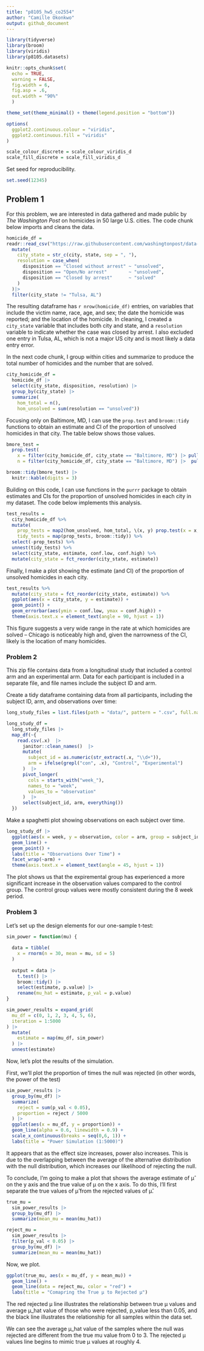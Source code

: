 ```yaml
---
title: "p8105_hw5_co2554"
author: "Camille Okonkwo"
output: github_document
---
```


```r
library(tidyverse)
library(broom)
library(viridis)
library(p8105.datasets)

knitr::opts_chunk$set(
  echo = TRUE, 
  warning = FALSE,
  fig.width = 6, 
  fig.asp = .6, 
  out.width = "90%"
  )

theme_set(theme_minimal() + theme(legend.position = "bottom"))

options(
  ggplot2.continuous.colour = "viridis",
  ggplot2.continuous.fill = "viridis"
)

scale_colour_discrete = scale_colour_viridis_d
scale_fill_discrete = scale_fill_viridis_d
```

Set seed for reproducibility.

```r
set.seed(12345)
```


## Problem 1

For this problem, we are interested in data gathered and made public by _The Washington Post_ on homicides in 50 large U.S. cities. The code chunk below imports and cleans the data.

```r
homicide_df = 
readr::read_csv("https://raw.githubusercontent.com/washingtonpost/data-homicides/master/homicide-data.csv") |> 
  mutate(
    city_state = str_c(city, state, sep = ", "),
    resolution = case_when(
      disposition == "Closed without arrest" ~ "unsolved",
      disposition == "Open/No arrest"        ~ "unsolved",
      disposition == "Closed by arrest"      ~ "solved"
    )
  )|> 
  filter(city_state != "Tulsa, AL") 
```

The resulting dataframe has `r nrow(homicide_df)` entries, on variables that include the victim name, race, age, and sex; the date the homicide was reported; and the location of the homicide. In cleaning, I created a `city_state` variable that includes both city and state, and a `resolution` variable to indicate whether the case was closed by arrest. I also excluded one entry in Tulsa, AL, which is not a major US city and is most likely a data entry error. 

In the next code chunk, I group within cities and summarize to produce the total number of homicides and the number that are solved. 

```r
city_homicide_df = 
  homicide_df |> 
  select(city_state, disposition, resolution) |> 
  group_by(city_state) |> 
  summarize(
    hom_total = n(),
    hom_unsolved = sum(resolution == "unsolved"))
```

Focusing only on Baltimore, MD, I can use the `prop.test` and `broom::tidy` functions to obtain an estimate and CI of the proportion of unsolved homicides in that city. The table below shows those values.

```r
bmore_test = 
  prop.test(
    x = filter(city_homicide_df, city_state == "Baltimore, MD") |> pull(hom_unsolved),
    n = filter(city_homicide_df, city_state == "Baltimore, MD") |>  pull(hom_total)) 

broom::tidy(bmore_test) |> 
  knitr::kable(digits = 3)
```

Building on this code, I can use functions in the `purrr` package to obtain estimates and CIs for the proportion of unsolved homicides in each city in my dataset. The code below implements this analysis. 

```r
test_results = 
  city_homicide_df %>% 
  mutate(
    prop_tests = map2(hom_unsolved, hom_total, \(x, y) prop.test(x = x, n = y)),
    tidy_tests = map(prop_tests, broom::tidy)) %>% 
  select(-prop_tests) %>% 
  unnest(tidy_tests) %>% 
  select(city_state, estimate, conf.low, conf.high) %>% 
  mutate(city_state = fct_reorder(city_state, estimate))
```

Finally, I make a plot showing the estimate (and CI) of the proportion of unsolved homicides in each city.

```r
test_results %>% 
  mutate(city_state = fct_reorder(city_state, estimate)) %>% 
  ggplot(aes(x = city_state, y = estimate)) + 
  geom_point() + 
  geom_errorbar(aes(ymin = conf.low, ymax = conf.high)) + 
  theme(axis.text.x = element_text(angle = 90, hjust = 1))
```

This figure suggests a very wide range in the rate at which homicides are solved -- Chicago is noticeably high and, given the narrowness of the CI, likely is the location of many homicides. 


### Problem 2

This zip file contains data from a longitudinal study that included a control arm and an experimental arm. Data for each participant is included in a separate file, and file names include the subject ID and arm.

Create a tidy dataframe containing data from all participants, including the subject ID, arm, and observations over time:

```r
long_study_files = list.files(path = "data/", pattern = ".csv", full.names = TRUE)

long_study_df =
  long_study_files |> 
  map_df(~{
    read.csv(.x)  |> 
      janitor::clean_names()  |> 
      mutate(
        subject_id = as.numeric(str_extract(.x, "\\d+")),
        arm = ifelse(grepl("con", .x), "Control", "Experimental")
      )  |> 
      pivot_longer(
        cols = starts_with("week_"),
        names_to = "week", 
        values_to = "observation"
      )  |> 
      select(subject_id, arm, everything())
  })
```

Make a spaghetti plot showing observations on each subject over time.

```r
long_study_df |>
  ggplot(aes(x = week, y = observation, color = arm, group = subject_id)) +
  geom_line() +
  geom_point() +
  labs(title = "Observations Over Time") +
  facet_wrap(~arm) +
  theme(axis.text.x = element_text(angle = 45, hjust = 1))
```

The plot shows us that the expiremental group has experienced a more significant increase in the observation values compared to the control group. The control group values were mostly consistent during the 8 week period.

### Problem 3

Let's set up the design elements for our one-sample t-test:

```r
sim_power = function(mu) {
  
  data = tibble(
    x = rnorm(n = 30, mean = mu, sd = 5)
  )
  
  output = data |> 
    t.test() |> 
    broom::tidy() |> 
    select(estimate, p.value) |> 
    rename(mu_hat = estimate, p_val = p.value)
}

sim_power_results = expand_grid(
  mu_df = c(0, 1, 2, 3, 4, 5, 6), 
  iteration = 1:5000
) |> 
  mutate(
    estimate = map(mu_df, sim_power)
  ) |> 
  unnest(estimate)
```


Now, let's plot the results of the simulation. 

First, we'll plot the proportion of times the null was rejected (in other words, the power of the test)

```r
sim_power_results |> 
  group_by(mu_df) |> 
  summarize(
    reject = sum(p_val < 0.05), 
    proportion = reject / 5000
  ) |> 
  ggplot(aes(x = mu_df, y = proportion)) +
  geom_line(alpha = 0.6, linewidth = 0.9) +
  scale_x_continuous(breaks = seq(0,6, 1)) +
  labs(title = "Power Simulation (1:5000)")
```

It appears that as the effect size increases, power also increases. This is due to the overlapping between the average of the alternative distribution with the null distribution, which increases our likelihood of rejecting the null. 


To conclude, I'm going to make a plot that shows the average estimate of μ̂ on the y axis and the true value of μ on the x axis. To do this, I'll first separate the true values of μ̂ from the rejected values of μ̂. 
 
```r
true_mu =
  sim_power_results |> 
  group_by(mu_df) |> 
  summarize(mean_mu = mean(mu_hat))
```

```r
reject_mu = 
  sim_power_results |> 
  filter(p_val < 0.05) |> 
  group_by(mu_df) |> 
  summarize(mean_mu = mean(mu_hat))
```

Now, we plot.

```r
ggplot(true_mu, aes(x = mu_df, y = mean_mu)) +
  geom_line() +
  geom_line(data = reject_mu, color = "red") +
  labs(title = "Comapring the True μ to Rejected μ")
```


The red rejected μ line illustrates the relationship between true μ values and average μ_hat value of those who were rejected, p_value less than 0.05, and the black line illustrates the relationship for all samples within the data set. 

We can see the average μ_hat value of the samples where the null was rejected are different from the true mu value from 0 to 3. The rejected μ values line begins to mimic true μ values at roughly 4.